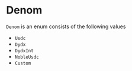 # Denom

`Denom` is an enum consists of the following values

- `Usdc`
- `Dydx`
- `DydxInt`
- `NobleUsdc`
- `Custom`
